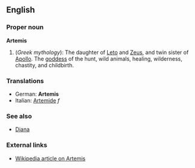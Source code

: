 ==English==

===Proper noun===
'''Artemis'''

# (''Greek mythology''): The daughter of [[Leto]] and [[Zeus]], and twin sister of [[Apollo]]. The [[goddess]] of the hunt, wild animals, healing, wilderness, chastity, and childbirth.

===Translations===
*German: '''Artemis'''
*Italian: [[Artemide]] ''f''

===See also===
*[[Diana]]

===External links===

* [[w:Artemis|Wikipedia article on Artemis]]